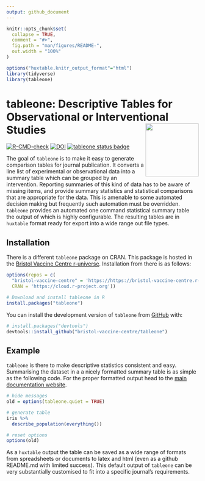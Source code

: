 ```yaml
---
output: github_document
---
```


<!-- README.md is generated from README.Rmd. Please edit that file -->

```r
knitr::opts_chunk$set(
  collapse = TRUE,
  comment = "#>",
  fig.path = "man/figures/README-",
  out.width = "100%"
)

options("huxtable.knitr_output_format"="html")
library(tidyverse)
library(tableone)
```


# tableone: Descriptive Tables for Observational or Interventional Studies  <a href='https://bristol-vaccine-centre.github.io/tableone/index.html'><img src='man/figures/logo.png' align="right" height="139" /></a>

<!-- badges: start -->
[![R-CMD-check](https://github.com/bristol-vaccine-centre/tableone/actions/workflows/R-CMD-check.yaml/badge.svg)](https://github.com/bristol-vaccine-centre/tableone/actions/workflows/R-CMD-check.yaml)
[![DOI](https://zenodo.org/badge/551386697.svg)](https://zenodo.org/badge/latestdoi/551386697)
[![tableone status badge](https://bristol-vaccine-centre.r-universe.dev/badges/tableone)](https://bristol-vaccine-centre.r-universe.dev)
<!-- badges: end -->

The goal of `tableone` is to make it easy to generate comparison tables for journal
publication. It converts a line list of experimental or observational data into
a summary table which can be grouped by an intervention. Reporting summaries of
this kind of data has to be aware of missing items, and provide summary statistics
and statistical comparisons that are appropriate for the data. This is amenable 
to some automated decision making but frequently such automation must be 
overridden. `tableone` provides an automated one command statistical summary
table the output of which is highly configurable. The resulting tables are 
in `huxtable` format ready for export into a wide range out file types.

## Installation

There is a different `tableone` package on CRAN. This package is hosted in the
[Bristol Vaccine Centre r-universe](https://https://bristol-vaccine-centre.r-universe.dev/).
Installation from there is as follows:

``` r
options(repos = c(
  "bristol-vaccine-centre" = 'https://https://bristol-vaccine-centre.r-universe.dev/',
  CRAN = 'https://cloud.r-project.org'))

# Download and install tableone in R
install.packages("tableone")
```

You can install the development version of `tableone` from 
[GitHub](https://github.com/bristol-vaccine-centre/tableone) with:

``` r
# install.packages("devtools")
devtools::install_github("bristol-vaccine-centre/tableone")
```

## Example

`tableone` is there to make descriptive statistics consistent and easy. Summarising the dataset in a a nicely formatted summary table is as simple as the following code. For
the proper formatted output head to the [main documentation
website](https://bristol-vaccine-centre.github.io/tableone/).

```r
# hide messages 
old = options(tableone.quiet = TRUE)

# generate table 
iris %>% 
  describe_population(everything()) 
```

```r
# reset options
options(old)
```

As a `huxtable` output the table can be saved as a wide range of formats from
spreadsheets or documents to latex and html (even as a github README.md with 
limited success). This default output of `tableone` can be very substantially 
customised to fit into a specific journal's requirements.

